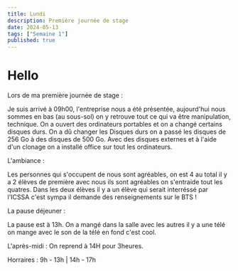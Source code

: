 ```yaml
---
title: Lundi
description: Première journée de stage 
date: 2024-05-13
tags: ["Semaine 1"]
published: true
---
```



# Hello

Lors de ma première journée de stage :

Je suis arrivé à 09h00, l'entreprise nous a été présentée, aujourd'hui nous sommes en bas (au sous-sol) on y retrouve tout ce qui va être
manipulation, technique. On a ouvert des ordinateurs portables et on a changé certains disques durs. On a dû changer les Disques durs on a passé les 
disques de 256 Go à des disques de 500 Go. Avec des disques externes et à l'aide d'un clonage on a installé office sur tout les ordinateurs. 

L'ambiance :

Les personnes qui s'occupent de nous sont agréables, on est 4 au total il y a 2 élèves de première avec nous ils sont agréables on s'entraide tout les
quatres. Dans les deux élèves il y a un élève qui serait interréssé par l'ICSSA c'est sympa il demande des renseignements sur le BTS ! 


La pause déjeuner :

La pause est à 13h. On a mangé dans la salle avec les autres il y a une télé on mange avec le son de la télé en fond c'est cool.


L'après-midi :
On reprend à 14H pour 3heures.


Horraires :
9h - 13h | 14h - 17h
